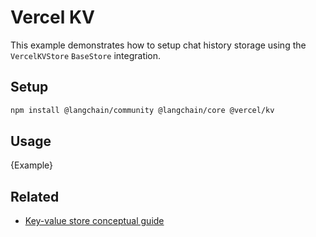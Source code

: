 # Vercel KV

This example demonstrates how to setup chat history storage using the `VercelKVStore` `BaseStore` integration.

## Setup

```bash npm2yarn
npm install @langchain/community @langchain/core @vercel/kv
```

## Usage


<CodeBlock language="typescript">{Example}</CodeBlock>

## Related

- [Key-value store conceptual guide](/docs/concepts/key_value_stores)
